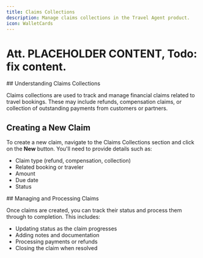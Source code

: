 ```yaml
---
title: Claims Collections
description: Manage claims collections in the Travel Agent product.
icon: WalletCards
---
```



# Att. PLACEHOLDER CONTENT, Todo: fix content.

<Steps>
<Step>
## Understanding Claims Collections

Claims collections are used to track and manage financial claims related to travel bookings. These may include refunds, compensation claims, or collection of outstanding payments from customers or partners.
</Step>
<Step>
## Creating a New Claim

To create a new claim, navigate to the Claims Collections section and click on the **New** button. You'll need to provide details such as:

- Claim type (refund, compensation, collection)
- Related booking or traveler
- Amount
- Due date
- Status
</Step>
<Step>
## Managing and Processing Claims

Once claims are created, you can track their status and process them through to completion. This includes:

- Updating status as the claim progresses
- Adding notes and documentation
- Processing payments or refunds
- Closing the claim when resolved
</Step>
</Steps>
